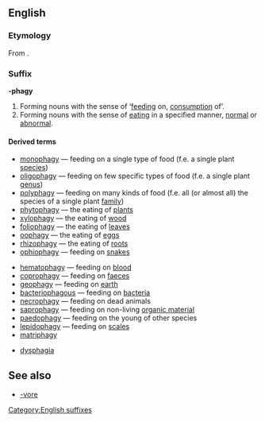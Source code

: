 {{DEFAULTSORT:phagy}}
==English==

===Etymology===
From {{etyl|grc}} '''{{polytonic|[[-φαγία]]}}'''.

===Suffix===
'''-phagy'''

# Forming nouns with the sense of ‘[[feeding]] on, [[consumption]] of’.
# Forming nouns with the sense of [[eating]] in a specified manner, [[normal]] or [[abnormal]].

====Derived terms====
{{top|feeding on, consumption of}}
* [[monophagy]] &mdash; feeding on a single type of food (f.e. a single plant [[species]])
* [[oligophagy]] &mdash; feeding on few specific types of food (f.e. a single plant [[genus]])
* [[polyphagy]] &mdash; feeding on many kinds of food (f.e. all (or almost all) the species of a single plant [[family (biology)|family]]) 
* [[phytophagy]] &mdash; the eating of [[plants]]
* [[xylophagy]] &mdash; the eating of [[wood]]
* [[foliophagy]] &mdash; the eating of [[leaves]]
* [[oophagy]] &mdash; the eating of [[egg (biology)|egg]]s
* [[rhizophagy]] &mdash; the eating of [[root]]s
* [[ophiophagy]] &mdash; feeding on [[snake]]s
{{mid}}
* [[hematophagy]] &mdash; feeding on [[blood]]
* [[coprophagy]] &mdash; feeding on [[faeces]]
* [[geophagy]] &mdash; feeding on [[earth]]
* [[bacteriophagous]] &mdash; feeding on [[bacteria]]
* [[necrophagy]] &mdash; feeding on dead animals
* [[saprophagy]] &mdash; feeding on non-living [[organic material]]
* [[paedophagy]] &mdash; feeding on the young of other species
* [[lepidophagy]] &mdash; feeding on [[scales]]
* [[matriphagy]] 
{{bottom}}

{{top|feeding in a specific manner}}
*[[dysphagia]]
{{mid}}
{{bottom}}

==See also==
* [[-vore]]

[[Category:English suffixes]]